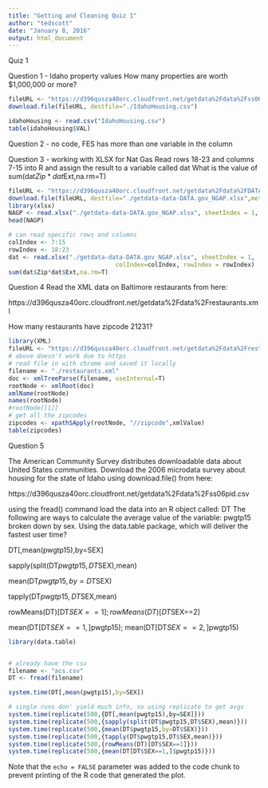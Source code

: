 ```yaml
---
title: "Getting and Cleaning Quiz 1"
author: "tedscott"
date: "January 8, 2016"
output: html_document
---
```


Quiz 1

Question 1 - Idaho property values
How many properties are worth $1,000,000 or more?

```r
fileURL <- "https://d396qusza40orc.cloudfront.net/getdata%2Fdata%2Fss06hid.csv"
download.file(fileURL, destfile="./IdahoHousing.csv")

idahoHousing <- read.csv("IdahoHousing.csv")
table(idahoHousing$VAL)

```

Question 2 - no code, FES has more than one variable in the column

Question 3 - working with XLSX for Nat Gas
Read rows 18-23 and columns 7-15 into R and assign the result to a variable called dat
What is the value of sum(dat$Zip*dat$Ext,na.rm=T)

```r
fileURL <- "https://d396qusza40orc.cloudfront.net/getdata%2Fdata%2FDATA.gov_NGAP.xlsx"
download.file(fileURL, destfile="./getdata-data-DATA.gov_NGAP.xlsx",method="curl")
library(xlsx)
NAGP <- read.xlsx("./getdata-data-DATA.gov_NGAP.xlsx", sheetIndex = 1, header=TRUE)
head(NAGP)

# can read specific rows and columns
colIndex <- 7:15
rowIndex <- 18:23
dat <- read.xlsx("./getdata-data-DATA.gov_NGAP.xlsx", sheetIndex = 1, 
                              colIndex=colIndex, rowIndex = rowIndex)
sum(dat$Zip*dat$Ext,na.rm=T)

```

Question 4
Read the XML data on Baltimore restaurants from here:

https://d396qusza40orc.cloudfront.net/getdata%2Fdata%2Frestaurants.xml

How many restaurants have zipcode 21231?

```r
library(XML)
fileURL <- "https://d396qusza40orc.cloudfront.net/getdata%2Fdata%2Frestaurants.xml"
# above doesn't work due to https
# read file in with chrome and saved it locally
filename <- "./restaurants.xml"
doc <- xmlTreeParse(filename, useInternal=T)
rootNode <- xmlRoot(doc)
xmlName(rootNode)
names(rootNode)
#rootNode[[1]]
# get all the zipcodes
zipcodes <- xpathSApply(rootNode, "//zipcode",xmlValue)
table(zipcodes)

```

Question 5

The American Community Survey distributes downloadable data about United States communities. Download the 2006 microdata survey about housing for the state of Idaho using download.file() from here:

https://d396qusza40orc.cloudfront.net/getdata%2Fdata%2Fss06pid.csv

using the fread() command load the data into an R object called: DT
The following are ways to calculate the average value of the variable: pwgtp15
broken down by sex. Using the data.table package, which will deliver the fastest user time?

DT[,mean(pwgtp15),by=SEX]

sapply(split(DT$pwgtp15,DT$SEX),mean)

mean(DT$pwgtp15,by=DT$SEX)

tapply(DT$pwgtp15,DT$SEX,mean)

rowMeans(DT)[DT$SEX==1]; rowMeans(DT)[DT$SEX==2]

mean(DT[DT$SEX==1,]$pwgtp15); mean(DT[DT$SEX==2,]$pwgtp15)

```r
library(data.table)


# already have the csv
filename <- "acs.csv"
DT <- fread(filename)

system.time(DT[,mean(pwgtp15),by=SEX])

# single runs don' yield much info, so using replicate to get avgs
system.time(replicate(500,{DT[,mean(pwgtp15),by=SEX]}))
system.time(replicate(500,{sapply(split(DT$pwgtp15,DT$SEX),mean)}))
system.time(replicate(500,{mean(DT$pwgtp15,by=DT$SEX)}))
system.time(replicate(500,{tapply(DT$pwgtp15,DT$SEX,mean)}))
system.time(replicate(500,{rowMeans(DT)[DT$SEX==1]}))
system.time(replicate(500,{mean(DT[DT$SEX==1,]$pwgtp15)}))


```




Note that the `echo = FALSE` parameter was added to the code chunk to prevent printing of the R code that generated the plot.
